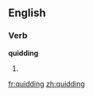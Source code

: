 ==English==

===Verb===
'''quidding'''

# {{present participle of|[[quid]]}}

[[fr:quidding]]
[[zh:quidding]]